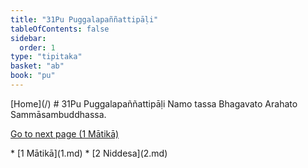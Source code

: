 ```yaml
---
title: "31Pu Puggalapaññattipāḷi"
tableOfContents: false
sidebar:
  order: 1
type: "tipitaka"
basket: "ab"
book: "pu"
---
```



<Paragraph type="center" book="pu">
[Home](/)
</Paragraph>

<Paragraph type="center" book="pu">
# 31Pu Puggalapaññattipāḷi
</Paragraph>

<Paragraph number="1" type="center" book="pu">
Namo tassa Bhagavato Arahato Sammāsambuddhassa.

[Go to next page (1 Mātikā)](1.md)



</Paragraph>

<TableOfContents book="pu" section="31">
* [1 Mātikā](1.md)
* [2 Niddesa](2.md)
</TableOfContents>
